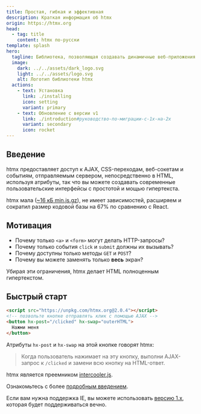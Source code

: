 ```yaml
---
title: Простая, гибкая и эффективная
description: Краткая информация об htmx
origin: https://htmx.org
head:
  - tag: title
    content: htmx по-русски
template: splash
hero:
  tagline: Библиотека, позволяющая создавать динамичные веб-приложения с минимальными усилиями.
  image:
    dark: ../../assets/dark_logo.svg
    light: ../../assets/logo.svg
    alt: Логотип библиотеки htmx
  actions:
    - text: Установка
      link: ./installing
      icon: setting
      variant: primary
    - text: Обновление с версии v1
      link: ./introduction#руководство-по-миграции-с-1x-на-2x
      variant: secondary
      icon: rocket
---
```


## Введение

htmx предоставляет доступ к AJAX, CSS-переходам, веб-сокетам и событиям, отправляемым сервером, непосредственно в HTML, используя атрибуты, так что вы можете создавать современные пользовательские интерфейсы с простотой и мощью гипертекста.

htmx мала ([~16 кБ min.js.gz](https://unpkg.com/browse/htmx.org@2.0.4/dist/)), не имеет зависимостей, расширяем и сократил размер кодовой базы на 67% по сравнению с React.

## Мотивация

* Почему только `<a>` и `<form>` могут делать HTTP-запросы?
* Почему только события `click` и `submit` должны их вызывать?
* Почему доступны только методы `GET` и `POST`?
* Почему вы можете заменять только **весь** экран?

Убирая эти ограничения, htmx делает HTML полноценным гипертекстом.

## Быстрый старт

```html wrap {1, 3}
<script src="https://unpkg.com/htmx.org@2.0.4"></script>
<!-- позвольте кнопке отправлять клик с помощью AJAX -->
<button hx-post="/clicked" hx-swap="outerHTML">
  Нажми меня
</button>
```

Атрибуты `hx-post` и `hx-swap` на этой кнопке говорят htmx:

> Когда пользователь нажимает на эту кнопку, выполни AJAX-запрос к `/clicked` и замени всю кнопку на HTML-ответ.

htmx является преемником [intercooler.js](http://intercoolerjs.org/).

Ознакомьтесь с более [подробным введением](./introduction).

Если вам нужна поддержка IE, вы можете использовать [версию 1.x](https://v1.htmx.org/), которая будет поддерживаться вечно.
